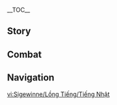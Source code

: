 {{CharacterTabs}}
{{LanguageTabs}}
{{Stub|1={{Meta/VO|rm=1}}}}
__TOC__
==Story==
{{VO/Story
|character           = Sigewinne
|language            = ja
|name                = シグウィン

<!-- Hello -->
|vo_01_01_title      = 初めまして…
|vo_01_01_subtitle   = Hello
|vo_01_01_file       = VO_{language}{character} Hello.ogg
|vo_01_01_tx         = どこか具合が悪いのかしら？そう緊張しないで、ウチはメロピデ要塞の看護師長シグウィン。さ、診せてちょうだい…ここは痛い？こっちは？あら…患者さんじゃなかったのね？よかった。ふぅ…こんなに可愛い顔をしてるんだから、ちゃんと身体を大事にしないと。自分を壊さないようにね。
|vo_01_01_rm         = 

<!-- Chats -->
|vo_02_01_title      = 世間話·ステッカー
|vo_02_01_subtitle   = Chat: Stickers
|vo_02_01_file       = VO_{language}{character} Chat - Stickers.ogg
|vo_02_01_tx         = 安心して、キミの背中にステッカーは貼ってないから。
|vo_02_01_rm         = 
|vo_02_02_title      = 世間話·心配
|vo_02_02_subtitle   = Chat: Concern
|vo_02_02_file       = VO_{language}{character} Chat - Concern.ogg
|vo_02_02_tx         = あら！どこか怪我でもしたの？もし具合が悪かったら、すぐウチに教えてちょうだいね。
|vo_02_02_rm         = 
|vo_02_03_title      = 世間話·ケア
|vo_02_03_subtitle   = Chat: Wellbeing
|vo_02_03_file       = VO_{language}{character} Chat - Wellbeing.ogg
|vo_02_03_tx         = 身体のケアはもちろん大事だけど、心のケアも同じくらい重要なのよ。
|vo_02_03_rm         = 

<!-- Weather -->
|vo_03_01_title      = 雨の日…
|vo_03_01_subtitle   = When It Rains
|vo_03_01_file       = VO_{language}{character} When It Rains.ogg
|vo_03_01_tx         = あ…ヌヴィレットさんは今、何を考えてるんだろう…
|vo_03_01_rm         = 
|vo_03_02_title      = 雷の日…
|vo_03_02_subtitle   = When Thunder Strikes
|vo_03_02_file       = VO_{language}{character} When Thunder Strikes.ogg
|vo_03_02_tx         = とっても新鮮なのよ！だって、水の上でしか聞けない音だもの。
|vo_03_02_rm         = 
|vo_03_03_title      = 雪の日…
|vo_03_03_subtitle   = When It Snows
|vo_03_03_file       = VO_{language}{character} When It Snows.ogg
|vo_03_03_tx         = 防寒用に新しい手袋を買ったの。ほら、メリュジーヌの丸いお手々に戻った～！
|vo_03_03_rm         = 
|vo_03_04_title      = 晴れの日…
|vo_03_04_subtitle   = When the Sun Is Out
|vo_03_04_file       = VO_{language}{character} When the Sun Is Out.ogg
|vo_03_04_tx         = ピンポンパンポーン！「ロマリタイムフラワー」からのアドバイス&mdash;&mdash;陽に当たる前に日焼け止めを塗ると、お肌を守ってくれるのよ。
|vo_03_04_rm         = 
|vo_03_05_title      = 砂漠にいる時…
|vo_03_05_subtitle   = In the Desert
|vo_03_05_file       = VO_{language}{character} In the Desert.ogg
|vo_03_05_tx         = 水分補給を忘れないでね。そういえば、ヌヴィレットさんはお水を飲むのが好きだから、心配しなくても良さそうね…
|vo_03_05_rm         = 

<!-- Greetings -->
|vo_04_01_title      = おはよう…
|vo_04_01_subtitle   = Good Morning
|vo_04_01_file       = VO_{language}{character} Good Morning.ogg
|vo_04_01_tx         = おはよう！昨日はよく眠れたかしら？顔を洗うときはぬるま湯がおすすめなのよ。お肌に一番優しいからね。
|vo_04_01_rm         = 
|vo_04_02_title      = こんにちは…
|vo_04_02_subtitle   = Good Afternoon
|vo_04_02_file       = VO_{language}{character} Good Afternoon.ogg
|vo_04_02_tx         = あら、もうすぐお昼ご飯の時間？ちょっとここを離れるね。しーっ…みんなには内緒よ。
|vo_04_02_rm         = 
|vo_04_03_title      = こんばんは…
|vo_04_03_subtitle   = Good Evening
|vo_04_03_file       = VO_{language}{character} Good Evening.ogg
|vo_04_03_tx         = あれ、今って何時かしら？「水の下」に長くいるとね、時計を見ないと昼と夜の区別がつかなくなるの…ううん、別にストレスは感じないのよ。慣れたっていうより…ウチ、元々暗いところが好きだから。
|vo_04_03_rm         = 
|vo_04_04_title      = おやすみ…
|vo_04_04_subtitle   = Good Night
|vo_04_04_file       = VO_{language}{character} Good Night.ogg
|vo_04_04_tx         = 寝つきが悪い？どうしてかしら…身体に異常はないみたいだけど。うーん…そうだ、カウンセリングをしましょう。キミの睡眠を邪魔する原因を一緒に突き止めてあげる。
|vo_04_04_rm         = 

<!-- About -->
|vo_05_01_title      = シグウィン自身について·両手
|vo_05_01_subtitle   = About {character}: Hands
|vo_05_01_file       = VO_{language}{character} About {character} - Hands.ogg
|vo_05_01_tx         = ウチ、人間の手がすごく好きなの。とても器用に包帯をカットしたり、注射器を持ったりできるでしょ。それに麻酔銃だって扱いやすいからね。
|vo_05_01_rm         = 
|vo_05_02_title      = シグウィン自身について·「ロマリタイムフラワー」
|vo_05_02_subtitle   = About {character}: [[Romaritime Flower]]
|vo_05_02_friendship = 4
|vo_05_02_file       = VO_{language}{character} About {character} - Romaritime Flower.ogg
|vo_05_02_tx         = 「ロマリタイムフラワー」は、ウチが『ボーテ·フルール』の記事を書くときに使ってるペンネームでね、みんなの投票で決まった名前なのよ。メリュジーヌのお友達と一緒に候補を三つ用意して、掲示板に貼って投票してもらったの。その結果から分かったことは、どうやら人間の美的感覚では「堅盾重甲ヤドカニ」や「アワアワタツノコ」よりも、「ロマリタイムフラワー」のほうが美容関連のテーマに合ってるってことね。
|vo_05_02_rm         = 

<!-- About Us -->
|vo_06_01_title      = 挨拶について…
|vo_06_01_subtitle   = About Us: Greetings
|vo_06_01_file       = VO_{language}{character} About Us - Greetings.ogg
|vo_06_01_tx         = ハ～イ。うん？見覚えのある動き？ふふっ、どうやらもう他のメリュジーヌのお友達と会ったみたいね。そう、身体を少し前に傾けてお手々を素早くふりふりする…これこそ友好を示す挨拶なの。やっほ～！
|vo_06_01_rm         = 
|vo_06_02_title      = 信頼について…
|vo_06_02_subtitle   = About Us: Trust
|vo_06_02_friendship = 6
|vo_06_02_file       = VO_{language}{character} About Us - Trust.ogg
|vo_06_02_tx         = うん、知ってたよ。苦いのが苦手だから、ウチからもらった薬を飲まずに隠してたでしょ？でもね、その後にウチがあげたキャンディ箱の中に、実は丸薬を入れておいたの。調合し直したから、苦味も抑えられてたはずよ…えっ、口にした瞬間に気づいたって？あはは…ありがとう、ウチのことを信用してくれて。じゃあ、これからも引き続きキミの健康を管理していくから、ちゃんと協力してね！
|vo_06_02_rm         = 

<!-- Miscellany I -->
|vo_07_01_title      = 「神の目」について…
|vo_07_01_subtitle   = About the [[Vision]]
|vo_07_01_friendship = 4
|vo_07_01_file       = VO_{language}{character} About the Vision.ogg
|vo_07_01_tx         = 神の目のおかげで、ウチは障害となるものをいつも簡単に片づけられてきた。それで多くの貴重な治療時間を確保してきたの。うん？障害となるものって何かって？ウチの経験上…良からぬことを企んで治療を邪魔しようとする人もいれば、治療に大人しく協力してくれない患者さんもいてね。あ、けど極端なケースじゃない限り、この力はふわふわでカラフルなバブルを作るために使いたいと思ってるの。だって心を落ち着かせるだけじゃなく、雰囲気を彩ることもできるでしょ？あとバブルに囲まれながら、メリュジーヌのお友達と一緒に綺麗な写真をたくさん撮ったりもするのよ。
|vo_07_01_rm         = 
|vo_07_02_title      = シェアしたいこと…
|vo_07_02_subtitle   = Something to Share
|vo_07_02_file       = VO_{language}{character} Something to Share.ogg
|vo_07_02_tx         = 人間はね、病気になるとすごく弱くなるの。普段は鉄拳闘技場で戦いたいって叫ぶ屈強な人でも、注射されるときはプクプク獣みたいな顔をするのよ。ウチ、そういう怖がり屋の患者さんたちのために、キャンディとステッカーをたくさん用意してるの。効果はてきめんでね、あげたらいつもすぐに顔がぱぁっと晴れやかになるのよ。
|vo_07_02_rm         = 
|vo_07_03_title      = 興味のあること…
|vo_07_03_subtitle   = Interesting Things
|vo_07_03_file       = VO_{language}{character} Interesting Things.ogg
|vo_07_03_tx         = 泳ぐのは好き？メロピデ要塞の外の水域は暗くてごちゃごちゃしてるから、キミも気に入ったんじゃない？あれ、眉間の筋肉が収縮してる…ってことは困ってるのかしら…そうだ、じゃあサラシア海原でダイビングしましょう！ノンビリラッコのお遊戯を久しく見てないし、あれは一日中眺めてても飽きないのよ。あっ、でもあの子たちを傷つけたり、貝殻を奪ったりしないように注意してね。
|vo_07_03_rm         = 

<!-- About Others -->
|vo_08_01_title      = ヌヴィレットについて·敬愛
|vo_08_01_subtitle   = About [[Neuvillette]]: Respect
|vo_08_01_friendship = 4
|vo_08_01_file       = VO_{language}{character} About Neuvillette - Respect.ogg
|vo_08_01_tx         = ヌヴィレットさんがメリュジーヌ一族をフォンテーヌ廷まで連れてきて、ピッタリな仕事をあてがってくれたの。ウチらはあの方と一緒にフォンテーヌに溶け込もうと頑張って、人間の美しさを感じようと努力してきた。ウチはあの方のことを敬愛してるし、人間のこともすごく好きなのよ。うん？ヌヴィレットさんと人間が同時に水に落ちたらどっちを先に助けるって？簡単よ、ヌヴィレットさんならきっと、ウチと一緒に人間を助けてくれるはずだもの。
|vo_08_01_rm         = 
|vo_08_02_title      = ヌヴィレットについて·眷属
|vo_08_02_subtitle   = About Neuvillette: Familiars
|vo_08_02_quest      = The Warmth of Lies
|vo_08_02_friendship = 4
|vo_08_02_file       = VO_{language}{character} About Neuvillette - Familiars.ogg
|vo_08_02_tx         = メリュジーヌ一族はヌヴィレットさんの眷属だけど、だからといって法律や公平を無視して贔屓してもらえるってことではないの。あの時のウチもヌヴィレットさんの審判をちゃんと受けて、判決を素直に認めた。メロピデ要塞に向かう日、土砂降りだったのを今でもはっきりと思えてるのよ。でもウチは、ちっともあの雨を冷たいとは思わなかった。あれはすごく暖かくて、まるでヌヴィレットさんの眼差しのような雨だったから…
|vo_08_02_rm         = 
|vo_08_03_title      = リオセスリについて…
|vo_08_03_subtitle   = About [[Wriothesley]]
|vo_08_03_friendship = 4
|vo_08_03_file       = VO_{language}{character} About Wriothesley.ogg
|vo_08_03_tx         = 公爵はウチが今まで見てきた人間の中でも、一番痛みに強い人よ。まだ公爵に今みたいな高さも強さもなかった頃、医務室に傷を縫いに来ることがあってね。でも毎回、意識をしっかり保つ必要があるって言って、麻酔を断ってたの。本当に偉い「小さな大人」だったのよ。今はもちろん、立派な「大きな大人」になってるけどね。
|vo_08_03_rm         = 
|vo_08_04_title      = クロリンデについて…
|vo_08_04_subtitle   = About [[Clorinde]]
|vo_08_04_friendship = 4
|vo_08_04_file       = VO_{language}{character} About Clorinde.ogg
|vo_08_04_tx         = クロリンデさんは話していてもあまり表情が動かないから、顔の筋肉から気持ちを読み取るのが難しいの…えっ、ウチが贈ったリップクリームを使ってくれてるの？本当に！ふふっ、気に入ってもらえてよかった。あの色、やっぱり彼女にピッタリよね！
|vo_08_04_rm         = 
|vo_08_05_title      = ナヴィアについて…
|vo_08_05_subtitle   = About [[Navia]]
|vo_08_05_friendship = 4
|vo_08_05_file       = VO_{language}{character} About Navia.ogg
|vo_08_05_tx         = フォンテーヌ美容協会は定期的に交流会を開催してて、みんなと一緒にお喋りする機会をとても大切にしてるの。ウチが褒めると、ほとんどの人は俯いて顔を赤くしながら「そんなことない」って言うんだけど、ナヴィアさんだけは違ってね。いつも満面の笑みを浮かべて褒め言葉を素直に受け止めると、ウチの手を握りながら「一緒に記念写真を撮ろう」って誘ってくれるのよ。彼女はまるで光り輝く黄薔薇みたい。昼も夜も、晴れの日も曇りの日も、いつも周りを照らし続けてるの。
|vo_08_05_rm         = 
|vo_08_06_title      = シャルロットについて…
|vo_08_06_subtitle   = About [[Charlotte]]
|vo_08_06_friendship = 4
|vo_08_06_file       = VO_{language}{character} About Charlotte.ogg
|vo_08_06_tx         = ウチね、シャルロットさんが撮った写真を見るのが好きなの&mdash;&mdash;だって各シチュエーションごとに、人間たちの顔の筋肉を観察できるでしょ。強張ってるものもあれば、緩んだものもあるし、上がってるものもあれば、下がってるものもある…ふふっ、どれも味わい深いものなのよ。
|vo_08_06_rm         = 
|vo_08_07_title      = リネについて…
|vo_08_07_subtitle   = About [[Lyney]]
|vo_08_07_quest      = Cataclysm's Quickening
|vo_08_07_friendship = 4
|vo_08_07_file       = VO_{language}{character} About Lyney.ogg
|vo_08_07_tx         = リネさんに麻酔銃を撃ってしまったことは、本当に申し訳ないと思ってるの…でもあの差し迫った状況において、彼の怪我を最小限に抑える方法はあれしかなかった…幸い、ウチに悪意がなかったことを知った後、リネさんは安心してフレミネさんの治療を任せてくれたのよ。
|vo_08_07_rm         = 
|vo_08_08_title      = リネットについて…
|vo_08_08_subtitle   = About [[Lynette]]
|vo_08_08_friendship = 4
|vo_08_08_file       = VO_{language}{character} About Lynette.ogg
|vo_08_08_tx         = リネットさんって、人間と猫ちゃんの可愛さを兼ね備えてるのよね！ウチ、こっそり観察したことがあるんだけど、お茶を飲むときとケーキを食べるとき、彼女の耳ってちょっとだけ前に傾くの。ふふっ、頭をなでなでしてあげたい…キミもそうしたい？じゃあ、今度一緒に彼女の許可をもらいに行きましょう！
|vo_08_08_rm         = 
|vo_08_09_title      = フレミネについて…
|vo_08_09_subtitle   = About [[Freminet]]
|vo_08_09_quest      = Cataclysm's Quickening
|vo_08_09_friendship = 4
|vo_08_09_file       = VO_{language}{character} About Freminet.ogg
|vo_08_09_tx         = 体調がよくなった後、フレミネさんはわざわざウチにお礼を言いに来てくれたの。とても礼儀正しい子よね。ぽつぽつと小声で話してたから…たぶん普段は自分から誰かに話しかける子じゃないんでしょ？でも、その心はきっと繊細でとても豊かなんだと思うの。だって、メリュジーヌのお友達が描いた絵を夢中になって見てたからね。
|vo_08_09_rm         = 
|vo_08_10_title      = 千織について…
|vo_08_10_subtitle   = About [[Chiori]]
|vo_08_10_friendship = 4
|vo_08_10_file       = VO_{language}{character} About Chiori.ogg
|vo_08_10_tx         = メリュジーヌの身体は人間と違うから、ちょうどいい服を買うのが難しいの。ウチも人間の子供の服を着るときは、尻尾をどうするか悩んでたことがあってね…でも嬉しいことに、千織さんがメリュジーヌ向けのオーダーメイドサービスを始めてくれたの。おかげで、今ではどのメリュジーヌのお友達も綺麗な服を着る機会を持てるようになったのよ。
|vo_08_10_rm         = 
|vo_08_11_title      = エミリエについて…
|vo_08_11_subtitle   = About [[Emilie]]
|vo_08_11_friendship = 4
|vo_08_11_file       = VO_{language}{character} About Emilie.ogg
|vo_08_11_tx         = エミリエさんがデザインした香水って、よくいろんな美容雑誌のオススメランキングに載ってるの。…よし決めた。次の休暇はパレ·メルモニアでの挨拶を早めに切り上げることにする。そうしたらフォンテーヌの街をもっとゆっくり回れるでしょ？それでエミリエさんの香水をたくさん買って帰って、可愛い女の子たちにプレゼントするの。ふふっ。
|vo_08_11_rm         = 

<!-- More About -->
|vo_09_01_title      = シグウィンを知る·1
|vo_09_01_subtitle   = More About {character}: I
|vo_09_01_file       = VO_{language}{character} More About {character} - 01.ogg
|vo_09_01_tx         = ウチの医務室では、「罪人がいるべき場所にいる」なんてことはないの。ここではただ、「ベッドで横になってる患者さん」がいるだけ。だって、身体がよくならないと罪を償うこともできないでしょ？
|vo_09_01_rm         = 
|vo_09_02_title      = シグウィンを知る·2
|vo_09_02_subtitle   = More About {character}: II
|vo_09_02_quest      = Cataclysm's Quickening
|vo_09_02_friendship = 3
|vo_09_02_file       = VO_{language}{character} More About {character} - 02.ogg
|vo_09_02_tx         = 多くの病気の原因は積み重ねによるものだから、普段から体調に気をつけることがすごく大事なの。でも残念なことに、そのことを理解してくれてる人は少なくって…目も開けられないほど疲れてるのに、歯を食いしばりながら生産エリアで働く人たちみたいにね…しょうがないから、こっそりその人たちのためにスペシャル定食を作ってるの。それでも休んでくれなかったら、麻酔銃みたいな手段を使って治療を強行するのも仕方ないと思ってる。はぁ、特別許可券はいくら稼いでも終わりがないんだから、無理しないほうがいいのに。
|vo_09_02_rm         = 
|vo_09_03_title      = シグウィンを知る·3
|vo_09_03_subtitle   = More About {character}: III
|vo_09_03_friendship = 4
|vo_09_03_file       = VO_{language}{character} More About {character} - 03.ogg
|vo_09_03_tx         = 仕事がそんなに忙しくないときはオティニエとメンタたちを医務室に誘って、一緒にお茶をしてるの。最近あった事件とか、美容雑誌がオススメするスキンケア用品のこととかを話すのよ。あと一緒にお絵描きもしててね、実はそっちに割く時間のほうが長かったりするの。ウチらが可愛いと思ったものを描いてステッカーにして、機会があれば可愛い人にプレゼントしてるのよ…あっ、ちょっと待って、このステッカーをキミにあげるね！
|vo_09_03_rm         = 
|vo_09_04_title      = シグウィンを知る·4
|vo_09_04_subtitle   = More About {character}: IV
|vo_09_04_quest      = The Warmth of Lies
|vo_09_04_friendship = 5
|vo_09_04_file       = VO_{language}{character} More About {character} - 04.ogg
|vo_09_04_tx         = ずっと昔、フォンテーヌの人間とメリュジーヌの関係は今みたいに良好じゃなかった。メリュジーヌがエリナスの血肉から誕生したものだと聞いて、一部の人間はウチらのことを憎み、恐れていたの…それから、ヌヴィレットさんへの不信感からメリュジーヌを信用しない人間もいたし…深く考えずに、自分たちと見た目が違うってだけで、無意識にウチらを遠ざけようとする人間もいた…。あの時、人間と友達になることはすごく大変なことだったのよ。だから、メリュジーヌだと知りながらも、ウチの丸い手を取ってくれた人間の女の子との思い出は、今も大事にしてるの。
|vo_09_04_rm         = 
|vo_09_05_title      = シグウィンを知る·5
|vo_09_05_subtitle   = More About {character}: V
|vo_09_05_quest      = The Warmth of Lies
|vo_09_05_friendship = 6
|vo_09_05_file       = VO_{language}{character} More About {character} - 05.ogg
|vo_09_05_tx         = 「医者の最大の責務は治せる病気を治すこと」だって、先生に教わった。ウチも分かってるのよ、医者は神なんかじゃない、どんなに技術が優れていようとも治せない病気は存在するって。でも大丈夫、メリュジーヌの命は長いから。ウチが医術を磨き続けていけば治せる病気もどんどん増えていって、苦しみも次第に減っていくはず。ウチは先生みたいに、身に付けた医術を最大限活かして、多くの人を救っていきたい…だから最後の結果さえよければ&mdash;&mdash;誰かを傷つけない限り&mdash;&mdash;どんな手段だって使うつもりよ。すべてのリスクを背負う覚悟がウチにはあるの。
|vo_09_05_rm         = 

<!-- Miscellany II -->
|vo_10_01_title      = シグウィンの趣味…
|vo_10_01_subtitle   = {character}'s Hobbies
|vo_10_01_file       = VO_{language}{character} Hobbies.ogg
|vo_10_01_tx         = ウチがこれまでに読んだ本の中で一番気に入ってるのは『笑いの意味』よ。その本に書いてある知識は面白いだけじゃなくて、普段患者さんの症状を診断するときにも役立つの。例えば、鉄拳闘技場から出てきた人の顔を見ると、口は笑ってるのに顔の他の筋肉が歪んでるなんてことがあるでしょ？そういう笑いは基本、ボコボコにされた痛みを他人に隠そうとして見せてるものなの。もしそんな人を見かけたら、医務室で治療を受けるようこっそりと言ってあげてちょうだい。あっ、「こっそり」を絶対に忘れないでね。でないと、その見栄を張った笑顔も「笑いの意味」をなくしちゃうから、ふふっ。
|vo_10_01_rm         = 
|vo_10_02_title      = シグウィンの悩み…
|vo_10_02_subtitle   = {character}'s Troubles
|vo_10_02_file       = VO_{language}{character} Troubles.ogg
|vo_10_02_tx         = おかしい。物置の空きスペースがだんだんなくなってきてる。もうすぐマシナリーのパーツが置けなくなりそうなのよ。ウチって、割と片付けが上手なほうだと思うんだけど…うーん…時間を見つけて、公爵に倉庫の拡張を相談しないと。
|vo_10_02_rm         = 
|vo_10_03_title      = 好きな食べ物…
|vo_10_03_subtitle   = Favorite Food
|vo_10_03_file       = VO_{language}{character} Favorite Food.ogg
|vo_10_03_tx         = いい食材がたくさんあって、それぞれに違う栄養価がある。だからウチは、それらを全部混ぜ合わせるっていういい方法を思いついたの。さっ、ウチ特製の栄養ミルクセーキを飲んでみて？
|vo_10_03_rm         = 
|vo_10_04_title      = 嫌いな食べ物…
|vo_10_04_subtitle   = Least Favorite Food
|vo_10_04_file       = VO_{language}{character} Least Favorite Food.ogg
|vo_10_04_tx         = お茶を飲むのはいいことだけど、飲みすぎるとかえって健康を害するの。はぁ、このことは公爵に何回も言ってるんだけど…
|vo_10_04_rm         = 

<!-- Receiving a Gift -->
|vo_11_01_title      = 贈り物を受け取る·1
|vo_11_01_subtitle   = Receiving a Gift: I
|vo_11_01_file       = VO_{language}{character} Receiving a Gift - 01.ogg
|vo_11_01_tx         = 新鮮な食材をたっぷり使ってるのね…うん、粉末にして栄養ミルクセーキに入れてもいいかも…
|vo_11_01_rm         = 
|vo_11_02_title      = 贈り物を受け取る·2
|vo_11_02_subtitle   = Receiving a Gift: II
|vo_11_02_file       = VO_{language}{character} Receiving a Gift - 02.ogg
|vo_11_02_tx         = ウォルジーさんにキミみたいなアシスタントがいたら、美味しいお料理を作る割合がきっと格段に上がるはずね。
|vo_11_02_rm         = 
|vo_11_03_title      = 贈り物を受け取る·3
|vo_11_03_subtitle   = Receiving a Gift: III
|vo_11_03_file       = VO_{language}{character} Receiving a Gift - 03.ogg
|vo_11_03_tx         = ウチのために作ってくれた「スペシャルメニュー」なのね？ありがとう！じゃあ、ウチと一緒に食べましょう？
|vo_11_03_rm         = 

<!-- Birthday -->
|vo_12_01_title      = 誕生日…
|vo_12_01_subtitle   = Birthday
|vo_12_01_file       = VO_{language}{character} Birthday.ogg
|vo_12_01_tx         = お誕生日おめでとう！ウチの観察によると、キミは普段いろんな場所を出入りしてるのよね？そんなキミのために、利便性と実用性を兼ね備えたスキンケアセットを特別に作ったの。ささ、横になってちょうだい。そう、目を閉じて、ウチが使い方を教えてあげるね。まずはコットンで顔をパックする。あっ、急いでるときは水で顔をパッティングするだけで大丈夫よ…次は適量のクレンジングバームを手に取り、円を描きながら筋肉に沿ってマッサージし、洗い流す…そして最後は、タイダルガ成分の入ったモイスチャークリームを塗れば完了よ…よし、可愛い人、キミだけの特別な日を思いっきり楽しんできてちょうだいね！
|vo_12_01_rm         = 

<!-- Feelings About Ascension -->
|vo_13_01_title      = 突破した感想·起
|vo_13_01_subtitle   = Feelings About Ascension: Intro
|vo_13_01_ascension  = 1
|vo_13_01_file       = VO_{language}{character} Feelings About Ascension - 01.ogg
|vo_13_01_tx         = 今日も引き続き自分の可愛さに責任を持ってちょうだい。安心して、ウチも手伝うから。
|vo_13_01_rm         = 
|vo_13_02_title      = 突破した感想·承
|vo_13_02_subtitle   = Feelings About Ascension: Building Up
|vo_13_02_ascension  = 2
|vo_13_02_file       = VO_{language}{character} Feelings About Ascension - 02.ogg
|vo_13_02_tx         = キミの見間違いじゃないのよ。メリュジーヌは心が満たされると、しっぽをふりふりするの。ウチへのプレゼント、本当にありがとう！
|vo_13_02_rm         = 
|vo_13_03_title      = 突破した感想·転
|vo_13_03_subtitle   = Feelings About Ascension: Climax
|vo_13_03_ascension  = 4
|vo_13_03_file       = VO_{language}{character} Feelings About Ascension - 03.ogg
|vo_13_03_tx         = あらら、麻酔銃を握る手がより安定するようになったみたい。片手撃ちでどれくらい精度があるか試したいから…一緒におでかけして、いい的を探しに行かない？
|vo_13_03_rm         = 
|vo_13_04_title      = 突破した感想·結
|vo_13_04_subtitle   = Feelings About Ascension: Conclusion
|vo_13_04_ascension  = 6
|vo_13_04_file       = VO_{language}{character} Feelings About Ascension - 04.ogg
|vo_13_04_tx         = メリュジーヌと人間が目にする世界は違っても、感情に対する理解は共通していて、種族を越えられるとウチはずっと信じてる。さっ、ウチの手を握ってちょうだい。どう？感じた？ウチのこの心のぬくもりを。
|vo_13_04_rm         = 
|vo_13_04_tl         = 
}}

==Combat==
{{Combat VO
|character           = Sigewinne
|language            = ja

<!-- Elemental Skill -->
|skill_1_tx          = じっとしててね。
|skill_1_rm          = Jitto shitete ne.
|skill_2_tx          = 見せてちょうだい。
|skill_2_rm          = Misete choudai.
|skill_3_tx          = 落ち着くのよ。
|skill_3_rm          = Ochitsuku no yo.
|skill_4_tx          = あわあわ～
|skill_4_rm          = Awa awa～
|skill_5_tx          = ゆらゆら～
|skill_5_rm          = Yurayura～
|skill_6_tx          = ふわふわ～
|skill_6_rm          = Fuwafuwa～
|burst_1_tx          = 医の研鑽を、ここに誓うのよ！
|burst_1_rm          = I no kensan wo, koko ni chikau no yo!
|burst_2_tx          = 力を抜いて、リラックスするのよ。
|burst_2_rm          = Chikara wo nuite, rirakkuusu suru no yo.
|burst_3_tx          = 診断結果は、今すぐお注射ね。
|burst_3_rm          = Shindan kekka wa, ima sugu o-chuusha ne.
|sprint-s_1_tx       = 転ばないように。
|sprint-s_1_rm       = Korobanai you ni.
|sprint-s_2_file     = Sprint Start 02,Sprint Start 03

<!-- Deploying Wind Glider -->
|glider_1_file       = Deploying Wind Glider 01,Deploying Wind Glider 02,Deploying Wind Glider 03

<!-- Opening Treasure Chest -->
|chest_1_tx          = 顔の筋肉を緩めすぎないようにね。
|chest_1_rm          = Kao no kinniku wo yurume suginai you ni ne.
|chest_2_tx          = マシナリーのパーツが入ってたら、ウチに譲ってくれる？
|chest_2_rm          = Mashinarii no paatsu ga haittetara, uchi ni yuzutte kureru?
|chest_3_tx          = 可愛い人には、最高のお宝が相応しいのよ。
|chest_3_rm          = Kawaii hito ni wa, saikou no otakara ga fusawashii no yo.
|low-hp_1_tx         = 自分で治療できるから！
|low-hp_1_rm         = Jibun de chiryou dekiru kara!
|low-hp_2_tx         = 鎮痛剤ならまだあるはず。
|low-hp_2_rm         = Chintsuuzai nara mada aru hazu.
|low-hp_3_tx         = まだ大丈夫…
|low-hp_3_rm         = Mada daijoubu...
|ally-low-hp_1_tx    = 治療を強行する必要がありそうね…
|ally-low-hp_1_rm    = Chiryou wo kyoukou suru hitsuyou ga arisou ne...
|ally-low-hp_2_tx    = 救援が来たのよ！
|ally-low-hp_2_rm    = Kyuuen ga kita no yo!
|fallen_1_tx         = まだ、患者さんが待ってるのに…
|fallen_1_rm         = Mada, kanja-san ga matteru no ni...
|fallen_2_tx         = 寒い…痛いよ…
|fallen_2_rm         = Samui... Itai yo...
|fallen_3_tx         = もう、治らないみたい…
|fallen_3_rm         = Mou, naoranai mitai...
|hit-l_1_tx          = いやっ。
|hit-l_1_rm          = Iya'.
|hit-l_2_file        = Light Hit Taken 02,Light Hit Taken 03,Light Hit Taken 04,Light Hit Taken 05,Light Hit Taken 06

<!-- Heavy Hit Taken -->
|hit-h_1_tx          = 怒ったからね！
|hit-h_1_rm          = Okotta kara ne!
|hit-h_2_tx          = キミ、可愛くないのよ！
|hit-h_2_rm          = Kimi, kawaikunai no yo!
|hit-h_3_file        = Heavy Hit Taken 03,Heavy Hit Taken 04,Heavy Hit Taken 05,Heavy Hit Taken 06

<!-- Joining Party -->
|join_1_tx           = 健康管理はウチが担当するのよ。
|join_1_rm           = Kenkou kanri wa uchi ga tantou suru no yo.
|join_2_tx           = 麻酔は…うん、足りてる。
|join_2_rm           = Masui wa... Un, tariteru.
|join_3_tx           = お邪魔するね。
|join_3_rm           = Ojama suru ne.

<!-- Character Idles -->
|idle_1_file         = Standby 01

<!-- Light Attack -->
|atk-l_1_file        = Light Attack 01,Light Attack 02,Light Attack 03,Light Attack 04,Light Attack 05,Light Attack 06,Light Attack 07

<!-- Mid Attack -->
|atk-m_1_file        = Mid Attack 01,Mid Attack 02,Mid Attack 03

<!-- Heavy Attack -->
|atk-h_1_file        = Heavy Attack 01,Heavy Attack 02,Heavy Attack 03,Heavy Attack 01,Heavy Attack 02,Heavy Attack 03

<!-- Climbing -->
|climb_1_file        = Climbing 01,Climbing 02,Climbing 03

<!-- Climbing Breath -->
|climb-b_1_file      = Climbing Breath 01,Climbing Breath 02,Climbing Breath 03

<!-- Jumping -->
|jump_1_file         = Jumping 01,Jumping 02,Jumping 03,Jumping 04,Jumping 05
}}

==Navigation==
{{Character Navbox|VO-JA}}

[[vi:Sigewinne/Lồng Tiếng/Tiếng Nhật]]